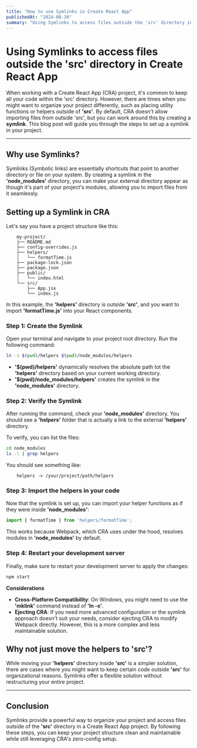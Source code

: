 ```yaml
---
title: "How to use Symlinks in Create React App"
publishedAt: "2024-08-30"
summary: "Using Symlinks to access files outside the 'src' directory in Create React App"
---
```



# Using Symlinks to access files outside the 'src' directory in Create React App


When working with a Create React App (CRA) project, it's common to keep all your code within the 'src' directory. However, there are times when you might want to organize your project differently, such as placing utility functions or helpers outside of **'src'**. By default, CRA doesn't allow importing files from outside 'src', but you can work around this by creating a **symlink**. This blog post will guide you through the steps to set up a symlink in your project.  

---
## Why use Symlinks?

Symlinks (Symbolic links) are essentially shortcuts that point to another directory or file on your system. By creating a symlink in the **'node_modules'** directory, you can make your external directory appear as though it's part of your project's modules, allowing you to import files from it seamlessly.

## Setting up a Symlink in CRA

Let's say you have a project structure like this:
```
	my-project/
	├── README.md
	├── config-overrides.js
	├── helpers/
	│   └── formatTime.js
	├── package-lock.json
	├── package.json
	├── public/
	│   └── index.html
	└── src/
	    ├── App.jsx
	    └── index.js
```
In this example, the **'helpers'** directory is outside **'src'**, and you want to import **'formatTime.js'** into your React components.

### Step 1: Create the Symlink

Open your terminal and navigate to your project root directory. Run the following command:

```bash
ln -s $(pwd)/helpers $(pwd)/node_modules/helpers
```
- **'$(pwd)/helpers'** dynamically resolves the absolute path tot the **'helpers'** directory based on your current working directory.
- **'$(pwd)/node_modules/helpers'** creates the symlink in the **'node_modules'** directory.

### Step 2: Verify the Symlink

After running the command, check your **'node_modules'** directory. You should see a **'helpers'** folder that is actually a link to the external **'helpers'** directory.  

To verify, you can list the files:
```bash
cd node_modules
ls -l | grep helpers
```

You should see something like:
```
	helpers -> /your/project/path/helpers
```

### Step 3: Import the helpers in your code

Now that the symlink is set up, you can import your helper functions as if they were inside **'node_modules'**:

```javascript
import { formatTime } from 'helpers/formatTime';
```

This works because Webpack, which CRA uses under the hood, resolves modules in **'node_modules'** by default.

### Step 4: Restart your development server

Finally, make sure to restart your development server to apply the changes:
```bash
npm start
```

**Considerations**
- **Cross-Platform Compatibility**: On Windows, you might need to use the **'mklink'** command instead of **'ln -s'**.
- **Ejecting CRA**: If you need more advanced configuration or the symlink approach doesn't suit your needs, consider ejecting CRA to modify Webpack directly. However, this is a more complex and less maintainable solution.

## Why not just move the helpers to 'src'?

While moving your **'helpers'** directory inside **'src'** is a simpler solution, there are cases where you might want to keep certain code outside **'src'** for organizational reasons. Symlinks offer a flexible solution without restructuring your entire project.

---

## Conclusion

Symlinks provide a powerful way to organize your project and access files outside of the **'src'** directory in a Create React App project. By following these steps, you can keep your project structure clean and maintainable while still leveraging CRA's zero-config setup.


